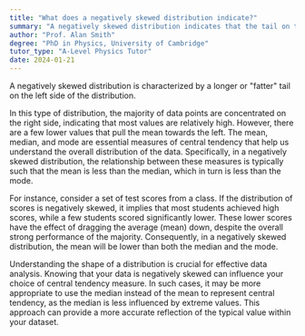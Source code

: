 ```yaml
---
title: "What does a negatively skewed distribution indicate?"
summary: "A negatively skewed distribution indicates that the tail on the left side of the distribution is longer or fatter."
author: "Prof. Alan Smith"
degree: "PhD in Physics, University of Cambridge"
tutor_type: "A-Level Physics Tutor"
date: 2024-01-21
---
```


A negatively skewed distribution is characterized by a longer or "fatter" tail on the left side of the distribution.

In this type of distribution, the majority of data points are concentrated on the right side, indicating that most values are relatively high. However, there are a few lower values that pull the mean towards the left. The mean, median, and mode are essential measures of central tendency that help us understand the overall distribution of the data. Specifically, in a negatively skewed distribution, the relationship between these measures is typically such that the mean is less than the median, which in turn is less than the mode.

For instance, consider a set of test scores from a class. If the distribution of scores is negatively skewed, it implies that most students achieved high scores, while a few students scored significantly lower. These lower scores have the effect of dragging the average (mean) down, despite the overall strong performance of the majority. Consequently, in a negatively skewed distribution, the mean will be lower than both the median and the mode.

Understanding the shape of a distribution is crucial for effective data analysis. Knowing that your data is negatively skewed can influence your choice of central tendency measure. In such cases, it may be more appropriate to use the median instead of the mean to represent central tendency, as the median is less influenced by extreme values. This approach can provide a more accurate reflection of the typical value within your dataset.
    